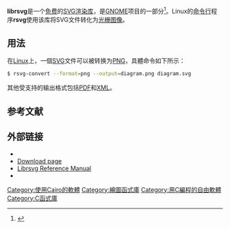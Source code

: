 {{NoteTA|G1=IT|G2=FL}}
{{Infobox software
| title = librsvg
| logo = Librsvg.svg
| author = {{link-en|Raph Levien}}
| developer = [[GNOME|GNOME]]
| latest release version = 
| latest release date = 
| programming language = [[C语言|C语言]]、[[Rust|Rust]]
| genre = [[图形库|图形库]]
| license = [[GNU通用公共许可证|GNU通用公共许可证]]、[[GNU宽通用公共许可证|GNU宽通用公共许可证]]
}}'''librsvg'''是一个[[自由软件|免费]]的[[可縮放向量圖形|SVG]][[渲染|渲染]][[函式庫|库]]，是[[GNOME|GNOME]]项目的一部分<ref name="home">{{Cite web|title=librsvg is a library to render SVG files using cairo|url=https://wiki.gnome.org/Projects/LibRsvg|accessdate=May 10, 2012|work=librsvg|publisher=GNOME|archive-date=2020-09-17|archive-url=https://web.archive.org/web/20200917113521/https://wiki.gnome.org/Projects/LibRsvg|dead-url=no}}</ref>。Linux的[[命令行|命令行]]程序'''rsvg'''使用该库将SVG文件转化为[[位图|光栅图像]]。

== 用法 ==
在[[Linux|Linux]]上，一個[[可縮放向量圖形|SVG]]文件可以被转换为[[PNG|PNG]]，具體命令如下所示：
<syntaxhighlight lang="bash">
$ rsvg-convert --format=png --output=diagram.png diagram.svg
</syntaxhighlight>
其他受支持的输出格式包括[[可移植文档格式|PDF]]和[[XML|XML]]。

== 参考文献 ==
{{Reflist|30em}}

== 外部链接 ==

* {{Official website}}
* [https://ftp.gnome.org/pub/GNOME/sources/librsvg/ Download page] {{Wayback|url=https://ftp.gnome.org/pub/GNOME/sources/librsvg/ |date=20201031023755 }}
* [https://developer.gnome.org/rsvg/stable/ Librsvg Reference Manual] {{Wayback|url=https://developer.gnome.org/rsvg/stable/ |date=20200918110355 }}
* {{Openhub|librsvg}}

{{GNOME|state=collapsed}}
{{GTK|state=collapsed}}
[[Category:使用Cairo的軟體|Category:使用Cairo的軟體]]
[[Category:繪圖函式庫|Category:繪圖函式庫]]
[[Category:用C編程的自由軟體|Category:用C編程的自由軟體]]
[[Category:C函式庫|Category:C函式庫]]